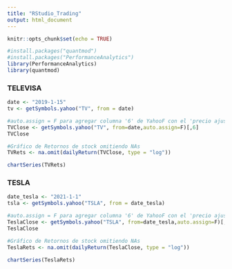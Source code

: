 ```yaml
---
title: "RStudio_Trading"
output: html_document
---
```


```r
knitr::opts_chunk$set(echo = TRUE)
```

```r
#install.packages("quantmod")
#install.packages("PerformanceAnalytics")
library(PerformanceAnalytics)
library(quantmod)
```

### TELEVISA ###

```r
date <- "2019-1-15"
tv <- getSymbols.yahoo("TV", from = date)

#auto.assign = F para agregar columna '6' de YahooF con el 'precio ajustado'
TVClose <- getSymbols.yahoo("TV", from=date,auto.assign=F)[,6]
TVClose
```

```r
#Gráfico de Retornos de stock omitiendo NAs
TVRets <- na.omit(dailyReturn(TVClose, type = "log"))

chartSeries(TVRets)
```

### TESLA ###

```r
date_tesla <- "2021-1-1"
tsla <- getSymbols.yahoo("TSLA", from = date_tesla)

#auto.assign = F para agregar columna '6' de YahooF con el 'precio ajustado'
TeslaClose <- getSymbols.yahoo("TSLA", from=date_tesla,auto.assign=F)[,6]
TeslaClose
```

```r
#Gráfico de Retornos de stock omitiendo NAs
TeslaRets <- na.omit(dailyReturn(TeslaClose, type = "log"))

chartSeries(TeslaRets)
```
